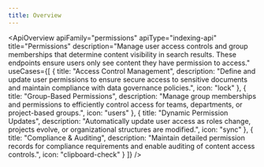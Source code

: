 ```yaml
---
title: Overview
---
```



<ApiOverview 
  apiFamily="permissions"
  apiType="indexing-api"
  title="Permissions"
  description="Manage user access controls and group memberships that determine content visibility in search results. These endpoints ensure users only see content they have permission to access."
  useCases={[
    {
      title: "Access Control Management",
      description: "Define and update user permissions to ensure secure access to sensitive documents and maintain compliance with data governance policies.",
      icon: "lock"
    },
    {
      title: "Group-Based Permissions",
      description: "Manage group memberships and permissions to efficiently control access for teams, departments, or project-based groups.",
      icon: "users"
    },
    {
      title: "Dynamic Permission Updates",
      description: "Automatically update user access as roles change, projects evolve, or organizational structures are modified.",
      icon: "sync"
    },
    {
      title: "Compliance & Auditing",
      description: "Maintain detailed permission records for compliance requirements and enable auditing of content access controls.",
      icon: "clipboard-check"
    }
  ]}
/>
